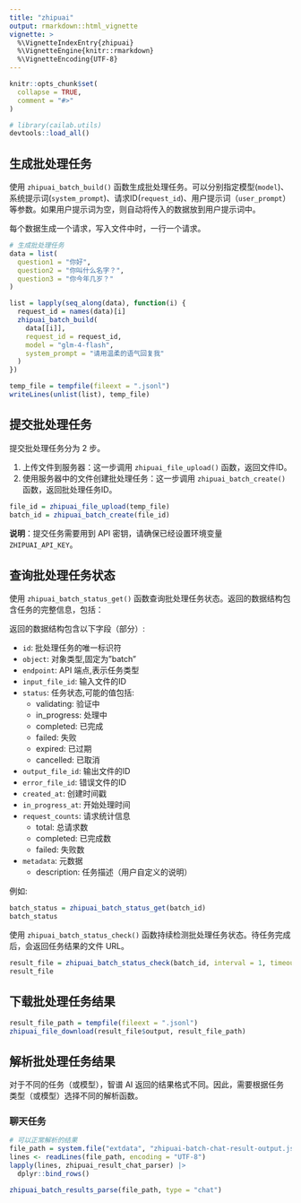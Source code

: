 ```yaml
---
title: "zhipuai"
output: rmarkdown::html_vignette
vignette: >
  %\VignetteIndexEntry{zhipuai}
  %\VignetteEngine{knitr::rmarkdown}
  %\VignetteEncoding{UTF-8}
---
```


```r
knitr::opts_chunk$set(
  collapse = TRUE,
  comment = "#>"
)
```

```r
# library(cailab.utils)
devtools::load_all()
```

## 生成批处理任务

使用 `zhipuai_batch_build()` 函数生成批处理任务。可以分别指定模型(`model`)、系统提示词(`system_prompt`)、请求ID(`request_id`)、用户提示词（`user_prompt`）等参数。如果用户提示词为空，则自动将传入的数据放到用户提示词中。

每个数据生成一个请求，写入文件中时，一行一个请求。

```r
# 生成批处理任务
data = list(
  question1 = "你好",
  question2 = "你叫什么名字？",
  question3 = "你今年几岁？"
)

list = lapply(seq_along(data), function(i) {
  request_id = names(data)[i]
  zhipuai_batch_build(
    data[[i]],
    request_id = request_id,
    model = "glm-4-flash",
    system_prompt = "请用温柔的语气回复我"
  )
})

temp_file = tempfile(fileext = ".jsonl")
writeLines(unlist(list), temp_file)
```

## 提交批处理任务

提交批处理任务分为 2 步。

1. 上传文件到服务器：这一步调用 `zhipuai_file_upload()` 函数，返回文件ID。
2. 使用服务器中的文件创建批处理任务：这一步调用 `zhipuai_batch_create()` 函数，返回批处理任务ID。

```r
file_id = zhipuai_file_upload(temp_file)
batch_id = zhipuai_batch_create(file_id)
```

**说明**：提交任务需要用到 API 密钥，请确保已经设置环境变量 `ZHIPUAI_API_KEY`。

## 查询批处理任务状态

使用 `zhipuai_batch_status_get()` 函数查询批处理任务状态。返回的数据结构包含任务的完整信息，包括：

返回的数据结构包含以下字段（部分）:

- `id`: 批处理任务的唯一标识符
- `object`: 对象类型,固定为"batch" 
- `endpoint`: API 端点,表示任务类型
- `input_file_id`: 输入文件的ID
- `status`: 任务状态,可能的值包括:
  - validating: 验证中
  - in_progress: 处理中 
  - completed: 已完成
  - failed: 失败
  - expired: 已过期
  - cancelled: 已取消
- `output_file_id`: 输出文件的ID
- `error_file_id`: 错误文件的ID
- `created_at`: 创建时间戳
- `in_progress_at`: 开始处理时间
- `request_counts`: 请求统计信息
  - total: 总请求数
  - completed: 已完成数
  - failed: 失败数
- `metadata`: 元数据
  - description: 任务描述（用户自定义的说明）

例如:

```r
batch_status = zhipuai_batch_status_get(batch_id)
batch_status
```

使用 `zhipuai_batch_status_check()` 函数持续检测批处理任务状态。待任务完成后，会返回任务结果的文件 URL。

```r
result_file = zhipuai_batch_status_check(batch_id, interval = 1, timeout = 3)
result_file
```

## 下载批处理任务结果

```r
result_file_path = tempfile(fileext = ".jsonl")
zhipuai_file_download(result_file$output, result_file_path)
```


## 解析批处理任务结果

对于不同的任务（或模型），智谱 AI 返回的结果格式不同。因此，需要根据任务类型（或模型）选择不同的解析函数。

### 聊天任务

```r
# 可以正常解析的结果
file_path = system.file("extdata", "zhipuai-batch-chat-result-output.jsonl", package = "cailab.utils")
lines <- readLines(file_path, encoding = "UTF-8")
lapply(lines, zhipuai_result_chat_parser) |> 
  dplyr::bind_rows()

zhipuai_batch_results_parse(file_path, type = "chat")
```

